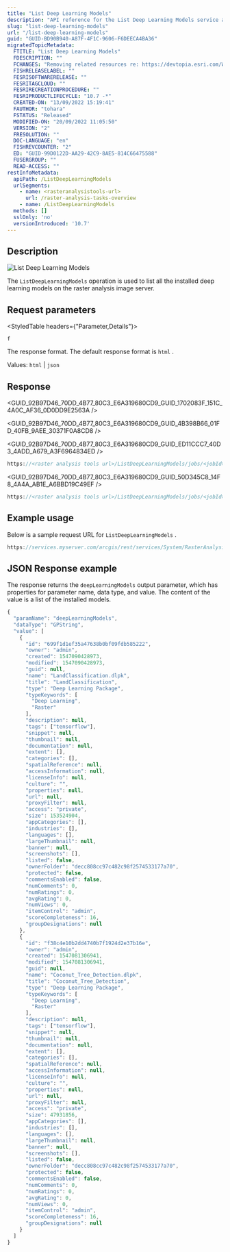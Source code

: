 ```yaml
---
title: "List Deep Learning Models"
description: "API reference for the List Deep Learning Models service available on Portal for ArcGIS."
slug: "list-deep-learning-models"
url: "/list-deep-learning-models"
guid: "GUID-BD90B940-A87F-4F1C-9606-F6DEECA4BA36"
migratedTopicMetadata:
  FTITLE: "List Deep Learning Models"
  FDESCRIPTION: ""
  FCHANGES: "Removing related resources re: https://devtopia.esri.com/WebGIS/arcgis-rest-api-documentation/issues/191"
  FISHRELEASELABEL: ""
  FESRISOFTWARERELEASE: ""
  FESRITAGCLOUD: ""
  FESRIRECREATIONPROCEDURE: ""
  FESRIPRODUCTLIFECYCLE: "10.7 -*"
  CREATED-ON: "13/09/2022 15:19:41"
  FAUTHOR: "tohara"
  FSTATUS: "Released"
  MODIFIED-ON: "20/09/2022 11:05:50"
  VERSION: "2"
  FRESOLUTION: ""
  DOC-LANGUAGE: "en"
  FISHREVCOUNTER: "2"
  ED: "GUID-99D0122D-AA29-42C9-8AE5-814C66475588"
  FUSERGROUP: ""
  READ-ACCESS: ""
restInfoMetadata:
  apiPath: /ListDeepLearningModels
  urlSegments:
    - name: <rasteranalysistools-url>
      url: /raster-analysis-tasks-overview
    - name: /ListDeepLearningModels
  methods: []
  sslOnly: 'no'
  versionIntroduced: '10.7'
---
```



## Description

![List Deep Learning Models](./images/GUID-1601B365-185C-4690-AEF6-9AC9575BC066-web.png)

The `ListDeepLearningModels`  operation is used to list all the installed deep learning models on the raster analysis image server.

##  Request parameters

<StyledTable headers={"Parameter,Details"}>

<StyledTableRow>

<StyledTableCell cellStyle="markdown">

`f` 

</StyledTableCell>

<StyledTableCell cellStyle="markdown">

The response format. The default response format is `html` .

Values: `html`  \| `json` 

</StyledTableCell>

</StyledTableRow>

</StyledTable>

## Response

<GUID_92B97D46_70DD_4B77_80C3_E6A319680CD9_GUID_1702083F_151C_4A0C_AF36_0D0DD9E2563A />

<GUID_92B97D46_70DD_4B77_80C3_E6A319680CD9_GUID_4B398B66_01FD_40FB_9AEE_30371F0A8CD8 />

<GUID_92B97D46_70DD_4B77_80C3_E6A319680CD9_GUID_ED11CCC7_40D3_4ADD_A679_A3F6964834ED />

```javascript
https://<raster analysis tools url>/ListDeepLearningModels/jobs/<jobId>
```

 

<GUID_92B97D46_70DD_4B77_80C3_E6A319680CD9_GUID_50D345C8_14F8_4A4A_AB1E_A6BBD19C49EF />

```javascript
https://<raster analysis tools url>/ListDeepLearningModels/jobs/<jobId>/results/deepLearningModels
```

 

## Example usage

Below is a sample request URL for `ListDeepLearningModels` .

```javascript
https://services.myserver.com/arcgis/rest/services/System/RasterAnalysisTools/GPServer/ListDeepLearningModels/submitJob
```

 

## JSON Response example

The response returns the `deepLearningModels`  output parameter, which has properties for parameter name, data type, and value. The content of the value is a list of the installed models.

```javascript
{
  "paramName": "deepLearningModels",
  "dataType": "GPString",
  "value": [
    {
      "id": "699f1d1ef35a47638b0bf09fdb585222",
      "owner": "admin",
      "created": 1547090428973,
      "modified": 1547090428973,
      "guid": null,
      "name": "LandClassification.dlpk",
      "title": "LandClassification",
      "type": "Deep Learning Package",
      "typeKeywords": [
        "Deep Learning",
        "Raster"
      ],
      "description": null,
      "tags": ["tensorflow"],
      "snippet": null,
      "thumbnail": null,
      "documentation": null,
      "extent": [],
      "categories": [],
      "spatialReference": null,
      "accessInformation": null,
      "licenseInfo": null,
      "culture": "",
      "properties": null,
      "url": null,
      "proxyFilter": null,
      "access": "private",
      "size": 153524904,
      "appCategories": [],
      "industries": [],
      "languages": [],
      "largeThumbnail": null,
      "banner": null,
      "screenshots": [],
      "listed": false,
      "ownerFolder": "decc808cc97c482c98f2574533177a70",
      "protected": false,
      "commentsEnabled": false,
      "numComments": 0,
      "numRatings": 0,
      "avgRating": 0,
      "numViews": 0,
      "itemControl": "admin",
      "scoreCompleteness": 16,
      "groupDesignations": null
    },
    {
      "id": "f38c4e10b2dd4740b7f1924d2e37b16e",
      "owner": "admin",
      "created": 1547081306941,
      "modified": 1547081306941,
      "guid": null,
      "name": "Coconut_Tree_Detection.dlpk",
      "title": "Coconut_Tree_Detection",
      "type": "Deep Learning Package",
      "typeKeywords": [
        "Deep Learning",
        "Raster"
      ],
      "description": null,
      "tags": ["tensorflow"],
      "snippet": null,
      "thumbnail": null,
      "documentation": null,
      "extent": [],
      "categories": [],
      "spatialReference": null,
      "accessInformation": null,
      "licenseInfo": null,
      "culture": "",
      "properties": null,
      "url": null,
      "proxyFilter": null,
      "access": "private",
      "size": 47931856,
      "appCategories": [],
      "industries": [],
      "languages": [],
      "largeThumbnail": null,
      "banner": null,
      "screenshots": [],
      "listed": false,
      "ownerFolder": "decc808cc97c482c98f2574533177a70",
      "protected": false,
      "commentsEnabled": false,
      "numComments": 0,
      "numRatings": 0,
      "avgRating": 0,
      "numViews": 0,
      "itemControl": "admin",
      "scoreCompleteness": 16,
      "groupDesignations": null
    }
  ]
}
```

 
